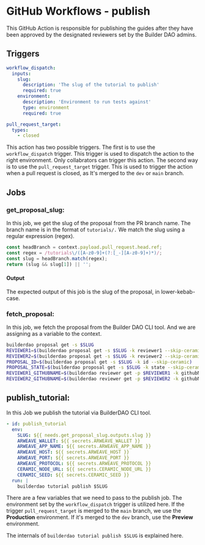 
# GitHub Workflows - publish

This GitHub Action is responsible for publishing the guides after they have been approved by the designated reviewers set by the Builder DAO admins.

## Triggers

```yaml
workflow_dispatch:
  inputs:
    slug:
      description: 'The slug of the tutorial to publish'
      required: true
    environment:
      description: 'Environment to run tests against'
      type: environment
      required: true

pull_request_target:
  types:
    - closed
```

This action has two possible triggers. The first is to use the `workflow_dispatch` trigger. This trigger is used to dispatch the action to the right environment. Only collabrators can trigger this action. The second way is to use the `pull_request_target` trigger. This is used to trigger the action when a pull request is closed, as It's merged to the `dev` or `main` branch.

## Jobs

### get_proposal_slug:

In this job, we get the slug of the proposal from the PR branch name.
The branch name is in the format of `tutorials/.` We match the slug using a regular expression (regex).

```js
const headBranch = context.payload.pull_request.head.ref;
const regex = /tutorials\/([A-z0-9]+(?:[_-][A-z0-9]+)*)/;
const slug = headBranch.match(regex);
return (slug && slug[1]) || '';
```

#### Output

The expected output of this job is the slug of the proposal, in lower-kebab-case.

### fetch_proposal:

In this job, we fetch the proposal from the Builder DAO CLI tool. And we are assigning as a variable to the context.

```bash
builderdao proposal get -s $SLUG
REVIEWER1=$(builderdao proposal get -s $SLUG -k reviewer1 --skip-ceramic)
REVIEWER2=$(builderdao proposal get -s $SLUG -k reviewer2 --skip-ceramic)
PROPOSAL_ID=$(builderdao proposal get -s $SLUG -k id --skip-ceramic)
PROPOSAL_STATE=$(builderdao proposal get -s $SLUG -k state --skip-ceramic)
REVIEWER1_GITHUBNAME=$(builderdao reviewer get -p $REVIEWER1 -k githubName)
REVIEWER2_GITHUBNAME=$(builderdao reviewer get -p $REVIEWER2 -k githubName)
```

## publish_tutorial:

In this Job we publish the tutorial via BuilderDAO CLI tool.

```yaml
- id: publish_tutorial
  env:
    SLUG: ${{ needs.get_proposal_slug.outputs.slug }}
    ARWEAVE_WALLET: ${{ secrets.ARWEAVE_WALLET }}
    ARWEAVE_APP_NAME: ${{ secrets.ARWEAVE_APP_NAME }}
    ARWEAVE_HOST: ${{ secrets.ARWEAVE_HOST }}
    ARWEAVE_PORT: ${{ secrets.ARWEAVE_PORT }}
    ARWEAVE_PROTOCOL: ${{ secrets.ARWEAVE_PROTOCOL }}
    CERAMIC_NODE_URL: ${{ secrets.CERAMIC_NODE_URL }}
    CERAMIC_SEED: ${{ secrets.CERAMIC_SEED }}
  run: |
    builderdao tutorial publish $SLUG
```

There are a few variables that we need to pass to the publish job. The environment set by the `workflow_dispatch` trigger is utilized here. If the trigger `pull_request_target` is merged to the `main` branch, we use the **Production** environment. If it's merged to the `dev` branch, use the **Preview** environment.

The internals of `builderdao tutorial publish $SLUG` is explained here.

<Authors path="apps/docs/pages/github-workflows/publish.mdx" />
